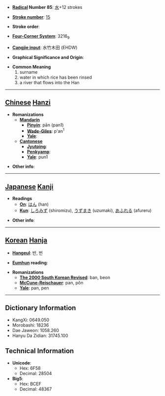 * '''[[Wiktionary:Chinese radical index| Radical]] Number 85''': [[Wiktionary:Chinese radical index 水|水]]+12 strokes

* '''[[Wiktionary:Chinese total strokes index|Stroke number]]''': [[Wiktionary:Chinese total strokes index 15|15]]

* '''Stroke order''': 

* '''[[Wiktionary:Chinese four corner index|Four-Corner System]]''': 3216<sub>9</sub>

* '''[[Wiktionary:Chinese Cangjie index|Cangjie input]]''': 水竹木田 (EHDW)

* '''Graphical Significance and Origin''': 

* '''Common Meaning'''
*#surname
*# water in which rice has been rinsed
*# a river that flows into the Han


----

== [[Chinese]] [[Hanzi]] ==

* '''Romanizations'''
** '''[[Mandarin]]'''
*** '''[[Pinyin]]''': pān (pan1)
*** '''[[Wade-Giles]]''': p'an<sup>1</sup>
*** '''[[Yale]]''': 
** '''[[Cantonese]]'''
*** '''[[Jyutping]]''':
*** '''[[Penkyamp]]''': 
*** '''[[Yale]]''': pun1

* '''Other info''': 

----

== [[Japanese]] [[Kanji]] ==

* '''Readings'''
** '''[[On]]''': [[はん]] (han)
** '''[[Kun]]''': [[しろみず]] (shiromizu), [[うずまき]] (uzumaki), [[あふれる]] (afureru)

* '''Other info''':  

----

== [[Korean]] [[Hanja]] ==

* '''[[Hangeul]]''': 반, 번

* '''[[Eumhun]] reading''': 

* '''Romanizations'''
** '''[[The 2000 South Korean Revised Romanization|The 2000 South Korean Revised]]''': ban, beon
** '''[[McCune-Reischauer]]''': pan, pŏn
** '''[[Yale]]''': pan, pen

----

== Dictionary Information ==

* KangXi: 0649.050
* Morobashi: 18236
* Dae Jaweon: 1058.260
* Hanyu Da Zidian: 31745.100

== Technical Information ==

* '''Unicode''':
** Hex: 6F58
** Decimal: 28504
* '''Big5''':
** Hex: BCEF
** Decimal: 48367